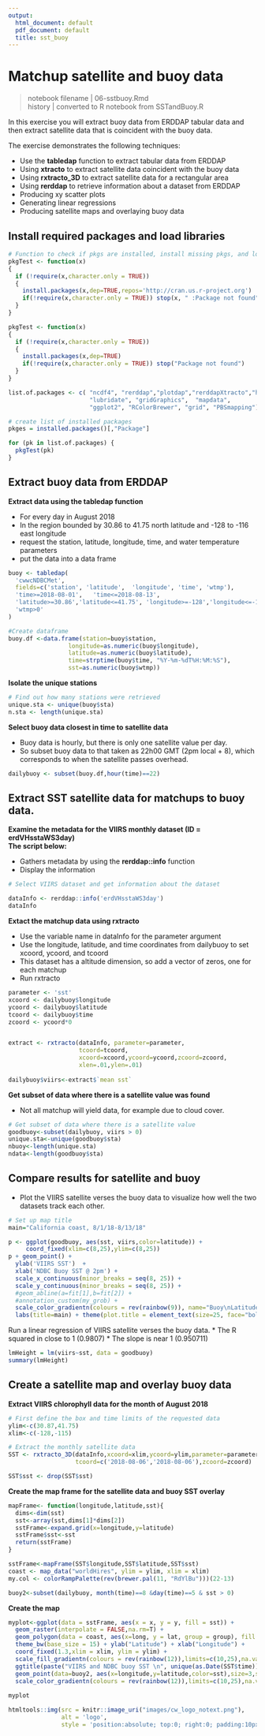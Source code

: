 ```yaml
---
output:
  html_document: default
  pdf_document: default
  title: sst_buoy
---
```


# Matchup satellite and buoy data {#sst-buoy}
>notebook filename | 06-sstbuoy.Rmd  
history | converted to R notebook from SSTandBuoy.R  

In this exercise you will extract buoy data from ERDDAP tabular data and then extract satellite data that is coincident with the buoy data. 

The exercise demonstrates the following techniques:  

* Use the **tabledap** function to extract tabular data from ERDDAP  
* Using **xtracto** to extract satellite data coincident with the buoy data  
* Using **rxtracto_3D** to extract satellite data for a rectangular area  
* Using **rerddap** to retrieve information about a dataset from ERDDAP  
* Producing xy scatter plots  
* Generating linear regressions  
* Producing satellite maps and overlaying buoy data  

## Install required packages and load libraries  

```r

# Function to check if pkgs are installed, install missing pkgs, and load
pkgTest <- function(x)
{
  if (!require(x,character.only = TRUE))
  {
    install.packages(x,dep=TRUE,repos='http://cran.us.r-project.org')
    if(!require(x,character.only = TRUE)) stop(x, " :Package not found")
  }
}

pkgTest <- function(x)
{
  if (!require(x,character.only = TRUE))
  {
    install.packages(x,dep=TRUE)
    if(!require(x,character.only = TRUE)) stop("Package not found")
  }
}

list.of.packages <- c( "ncdf4", "rerddap","plotdap","rerddapXtracto","httr",
                       "lubridate", "gridGraphics",  "mapdata",
                       "ggplot2", "RColorBrewer", "grid", "PBSmapping")

# create list of installed packages
pkges = installed.packages()[,"Package"]

for (pk in list.of.packages) {
  pkgTest(pk)
}

```

## Extract buoy data from ERDDAP  
**Extract data using the tabledap function**  

* For every day in August 2018  
* In the region bounded by 30.86 to 41.75 north latitude and -128 to -116 east longitude  
* request the station, latitude, longitude, time, and water temperature parameters  
* put the data into a data frame  

```r
buoy <- tabledap(
  'cwwcNDBCMet', 
  fields=c('station', 'latitude',  'longitude', 'time', 'wtmp'), 
  'time>=2018-08-01',   'time<=2018-08-13', 
  'latitude>=30.86','latitude<=41.75', 'longitude>=-128','longitude<=-116',
  'wtmp>0'
)

#Create dataframe 
buoy.df <-data.frame(station=buoy$station,
                 longitude=as.numeric(buoy$longitude),
                 latitude=as.numeric(buoy$latitude),
                 time=strptime(buoy$time, "%Y-%m-%dT%H:%M:%S"),
                 sst=as.numeric(buoy$wtmp))

```

**Isolate the unique stations**  

```r
# Find out how many stations were retrieved
unique.sta <- unique(buoy$sta)
n.sta <- length(unique.sta)

```

**Select buoy data closest in time to satellite data**  

* Buoy data is hourly, but there is only one satellite value per day.  
* So subset buoy data to that taken as 22h00 GMT (2pm local + 8), which corresponds to when the satellite passes overhead.  

```r
dailybuoy <- subset(buoy.df,hour(time)==22)
```

## Extract SST satellite data for matchups to buoy data.

**Examine the metadata for the VIIRS monthly dataset (ID = erdVHsstaWS3day)**  
**The script below:**  

* Gathers metadata by using the **rerddap::info** function
* Display the information  

```r
# Select VIIRS dataset and get information about the dataset 

dataInfo <- rerddap::info('erdVHsstaWS3day')
dataInfo

```
**Extact the matchup data using rxtracto**  

* Use the variable name in dataInfo for the parameter argument
* Use the longitude, latitude, and time coordinates from dailybuoy to set xcoord, ycoord, and tcoord
* This dataset has a altitude dimension, so add a vector of zeros, one for each matchup
* Run rxtracto

```r
parameter <- 'sst'
xcoord <- dailybuoy$longitude
ycoord <- dailybuoy$latitude
tcoord <- dailybuoy$time
zcoord <- ycoord*0


extract <- rxtracto(dataInfo, parameter=parameter, 
                    tcoord=tcoord,
                    xcoord=xcoord,ycoord=ycoord,zcoord=zcoord,
                    xlen=.01,ylen=.01)
                     
dailybuoy$viirs<-extract$`mean sst`

```

**Get subset of data where there is a satellite value was found**  

* Not all matchup will yield data, for example due to cloud cover.  

```r
# Get subset of data where there is a satellite value 
goodbuoy<-subset(dailybuoy, viirs > 0)
unique.sta<-unique(goodbuoy$sta)
nbuoy<-length(unique.sta)
ndata<-length(goodbuoy$sta)
```
## Compare results for satellite and buoy
* Plot the VIIRS satellite verses the buoy data to visualize how well the two datasets track each other.

```r
# Set up map title 
main="California coast, 8/1/18-8/13/18"   

p <- ggplot(goodbuoy, aes(sst, viirs,color=latitude)) + 
     coord_fixed(xlim=c(8,25),ylim=c(8,25)) 
p + geom_point() + 
  ylab('VIIRS SST')  + 
  xlab('NDBC Buoy SST @ 2pm') +
  scale_x_continuous(minor_breaks = seq(8, 25)) + 
  scale_y_continuous(minor_breaks = seq(8, 25)) + 
  #geom_abline(a=fit[1],b=fit[2]) +
  #annotation_custom(my_grob) + 
  scale_color_gradientn(colours = rev(rainbow(9)), name="Buoy\nLatitude") +
  labs(title=main) + theme(plot.title = element_text(size=25, face="bold", vjust=2)) 

```

Run a linear regression of VIIRS satellite verses the buoy data. 
* The R squared in close to 1 (0.9807)
* The slope is near 1 (0.950711)
```r
lmHeight = lm(viirs~sst, data = goodbuoy)
summary(lmHeight)
```
## Create a satellite map and overlay buoy data
**Extract VIIRS chlorophyll data for the month of August 2018**


```r
# First define the box and time limits of the requested data 
ylim<-c(30.87,41.75)
xlim<-c(-128,-115)

# Extract the monthly satellite data
SST <- rxtracto_3D(dataInfo,xcoord=xlim,ycoord=ylim,parameter=parameter, 
                   tcoord=c('2018-08-06','2018-08-06'),zcoord=zcoord)

SST$sst <- drop(SST$sst)
```

**Create the map frame for the satellite data and buoy SST overlay**  

```r
mapFrame<- function(longitude,latitude,sst){
  dims<-dim(sst)
  sst<-array(sst,dims[1]*dims[2])
  sstFrame<-expand.grid(x=longitude,y=latitude)
  sstFrame$sst<-sst
  return(sstFrame)
}

sstFrame<-mapFrame(SST$longitude,SST$latitude,SST$sst)
coast <- map_data("worldHires", ylim = ylim, xlim = xlim)
my.col <- colorRampPalette(rev(brewer.pal(11, "RdYlBu")))(22-13) 

buoy2<-subset(dailybuoy, month(time)==8 &day(time)==5 & sst > 0)
```

**Create the map**  

```r

myplot<-ggplot(data = sstFrame, aes(x = x, y = y, fill = sst)) +
  geom_raster(interpolate = FALSE,na.rm=T) +
  geom_polygon(data = coast, aes(x=long, y = lat, group = group), fill = "grey80") +
  theme_bw(base_size = 15) + ylab("Latitude") + xlab("Longitude") +
  coord_fixed(1.3,xlim = xlim, ylim = ylim) +
  scale_fill_gradientn(colours = rev(rainbow(12)),limits=c(10,25),na.value = NA) +
  ggtitle(paste("VIIRS and NDBC buoy SST \n", unique(as.Date(SST$time)))) +
  geom_point(data=buoy2, aes(x=longitude,y=latitude,color=sst),size=3,shape=21,color="black") + 
  scale_color_gradientn(colours = rev(rainbow(12)),limits=c(10,25),na.value ="grey20", guide=FALSE) 
  
myplot
```

```r
htmltools::img(src = knitr::image_uri("images/cw_logo_notext.png"), 
               alt = 'logo', 
               style = 'position:absolute; top:0; right:0; padding:10px; width:100px')
```
